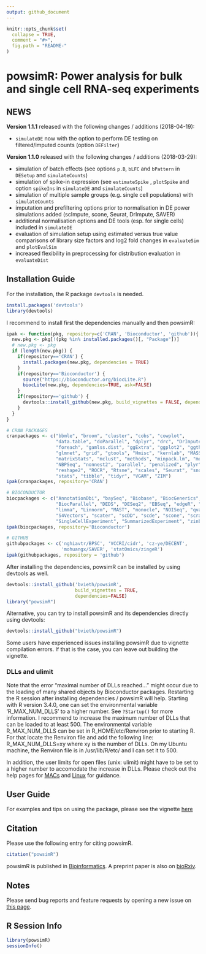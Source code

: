 ```yaml
---
output: github_document
---
```


<!-- README.md is generated from README.Rmd. Please edit that file -->

```r
knitr::opts_chunk$set(
  collapse = TRUE,
  comment = "#>",
  fig.path = "README-"
)
```

# powsimR: Power analysis for bulk and single cell RNA-seq experiments

## NEWS

**Version 1.1.1** released with the following changes / additions (2018-04-19):

* `simulateDE` now with the option to perform DE testing on filtered/imputed counts (option `DEFilter`)

**Version 1.1.0** released with the following changes / additions (2018-03-29):

* simulation of batch effects (see options `p.B`, `bLFC` and `bPattern` in `DESetup` and `simulateCounts`)
* simulation of spike-in expression (see `estimateSpike` , `plotSpike` and option `spikeIns` in `simulateDE` and `simulateCounts`)
* simulation of multiple sample groups (e.g. single cell populations) with `simulateCounts`
* imputation and prefiltering options prior to normalisation in DE power simulations added (scImpute, scone, Seurat, DrImpute, SAVER)
* additional normalisation options and DE tools (esp. for single cells) included in `simulateDE`
* evaluation of simulation setup using estimated versus true value comparisons of library size factors and log2 fold changes in `evaluateSim` and `plotEvalSim`
* increased flexibility in preprocessing for distribution evaluation in `evaluateDist`

## Installation Guide

For the installation, the R package `devtools` is needed.

```r
install.packages('devtools')
library(devtools)
```

I recommend to install first the dependencies manually and then powsimR: 

```r
ipak <- function(pkg, repository=c('CRAN', 'Bioconductor', 'github')){
  new.pkg <- pkg[!(pkg %in% installed.packages()[, "Package"])]
  # new.pkg <- pkg
  if (length(new.pkg)) {
    if(repository=='CRAN') {
      install.packages(new.pkg, dependencies = TRUE)
    }
    if(repository=='Bioconductor') {
      source("https://bioconductor.org/biocLite.R")
      biocLite(new.pkg, dependencies=TRUE, ask=FALSE)
    }
    if(repository=='github') {
      devtools::install_github(new.pkg, build_vignettes = FALSE, dependencies=TRUE)
    }
  }
}

# CRAN PACKAGES
cranpackages <- c("bbmle", "broom", "cluster", "cobs", "cowplot", 
                  "data.table", "doParallel", "dplyr", "drc", "DrImpute", "fastICA", "fitdistrplus",
                  "foreach", "gamlss.dist", "ggExtra", "ggplot2", "ggthemes", "grDevices",
                  "glmnet", "grid", "gtools", "Hmisc", "kernlab", "MASS", 
                  "matrixStats", "mclust", "methods", "minpack.lm", "moments", "msir", 
                  "NBPSeq", "nonnest2", "parallel", "penalized", "plyr", "pscl",
                  "reshape2", "ROCR", "Rtsne", "scales", "Seurat", "snow", 
                  "stats", "tibble", "tidyr", "VGAM", "ZIM")
ipak(cranpackages, repository='CRAN')

# BIOCONDUCTOR
biocpackages <- c("AnnotationDbi", "baySeq", "Biobase", "BiocGenerics", 
                  "BiocParallel", "DEDS", "DESeq2", "EBSeq", "edgeR", "IHW", "iCOBRA",
                  "limma", "Linnorm", "MAST", "monocle", "NOISeq", "qvalue", "ROTS", "RUVSeq", 
                  "S4Vectors", "scater", "scDD", "scde", "scone", "scran", "SCnorm", 
                  "SingleCellExperiment", "SummarizedExperiment", "zinbwave")
ipak(biocpackages, repository='Bioconductor')

# GITHUB
githubpackages <- c('nghiavtr/BPSC', 'VCCRI/cidr', 'cz-ye/DECENT', 
                    'mohuangx/SAVER', 'statOmics/zingeR')
ipak(githubpackages, repository = 'github')

```

After installing the dependencies, powsimR can be installed by using devtools as well.

```r
devtools::install_github('bvieth/powsimR', 
                         build_vignettes = TRUE, 
                         dependencies=FALSE)
library("powsimR")
```

Alternative, you can try to install powsimR and its dependencies directly using devtools:

```r
devtools::install_github("bvieth/powsimR")
```

Some users have experienced issues installing powsimR due to vignette compilation errors. If that is the case, you can leave out building the vignette.

### DLLs and ulimit

Note that the error "maximal number of DLLs reached..." might occur due to the loading of many shared objects by Bioconductor packages. Restarting the R session after installing dependencies / powsimR will help.
Starting with R version 3.4.0, one can set the environmental variable 'R_MAX_NUM_DLLS' to a higher number. See `?Startup()` for more information. I recommend to increase the maximum number of DLLs that can be loaded to at least 500. The environmental variable R\_MAX\_NUM\_DLLS can be set in R\_HOME/etc/Renviron prior to starting R. For that locate the Renviron file and add the following line: R\_MAX\_NUM\_DLLS=xy where xy is the number of DLLs.
On my Ubuntu machine, the Renviron file is in /usr/lib/R/etc/ and I can set it to 500.

In addition, the user limits for open files (unix: ulimit) might have to be set to a higher number to accomodate the increase in DLLs. Please check out the help pages for [MACs](https://gist.github.com/tombigel/d503800a282fcadbee14b537735d202c) and [Linux](https://glassonionblog.wordpress.com/2013/01/27/increase-ulimit-and-file-descriptors-limit/) for guidance.

## User Guide

For examples and tips on using the package, please see the vignette 
[here](https://github.com/bvieth/powsimR/tree/master/vignettes/powsimR.html) 

## Citation

Please use the following entry for citing powsimR.

```r
citation("powsimR")
```

powsimR is published in [Bioinformatics](https://doi.org/10.1093/bioinformatics/btx435). 
A preprint paper is also on [bioRxiv](https://doi.org/10.1101/117150). 

## Notes

Please send bug reports and feature requests by opening a new issue on 
[this page](https://github.com/bvieth/powsimR/issues).



## R Session Info

```r
library(powsimR)
sessionInfo()
```


